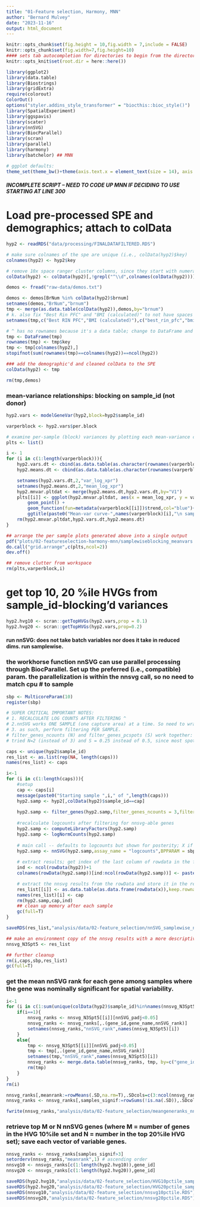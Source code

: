 ```yaml
---
title: "01-Feature selection, Harmony, MNN"
author: "Bernard Mulvey"
date: "2023-11-16"
output: html_document
---
```


```r
knitr::opts_chunk$set(fig.height = 10,fig.width = 7,include = FALSE)
knitr::opts_chunk$set(fig.width=7,fig.height=10)
#### sets tab autocompletion for directories to begin from the directory containing the .Rproj session, instead of the script's directory if different:
knitr::opts_knit$set(root.dir = here::here())

library(ggplot2)
library(data.table)
library(Biostrings)
library(gridExtra)
require(colorout)
ColorOut()
options("styler.addins_style_transformer" = "biocthis::bioc_style()")
library(SpatialExperiment)
library(ggspavis)
library(scater)
library(nnSVG)
library(BiocParallel)
library(scran)
library(parallel)
library(harmony)
library(batchelor) ## MNN

# ggplot defaults:
theme_set(theme_bw()+theme(axis.text.x = element_text(size = 14), axis.title.x = element_text(size = 16), axis.text.y = element_text(size = 14), axis.title.y = element_text(size =16), plot.title = element_text(size = 20,hjust=0.5), strip.text = element_text(size=18), legend.text = element_text(size=10), legend.title = element_text(size=11,hjust=0.5)))
```

##### INCOMPLETE SCRIPT -- NEED TO CODE UP MNN IF DECIDING TO USE STARTING AT LINE 300 #####


# Load pre-processed SPE and demographics; attach to colData
```r
hyp2 <- readRDS("data/processing/FINALDATAFILTERED.RDS")

# make sure colnames of the spe are unique (i.e., colData(hyp2)$key)
colnames(hyp2) <- hyp2$key

# remove 10x space ranger cluster columns, since they start with numerals which some packages don't like in colnames
colData(hyp2) <- colData(hyp2)[,!grepl("^\\d",colnames(colData(hyp2)))]

demos <- fread("raw-data/demos.txt")

demos <- demos[BrNum %in% colData(hyp2)$brnum]
setnames(demos,"BrNum","brnum")
tmp <- merge(as.data.table(colData(hyp2)),demos,by="brnum")
# k. also fix "Best Rin PFC" and "BMI (calculated)" to not have spaces
setnames(tmp,c("Best RIN PFC","BMI (calculated)"),c("best_rin_pfc","bmi"))

# ^ has no rownames because it's a data table; change to DataFrame and make rownames = key in the merged table. reorder to match the column order in hyp2.
tmp <- DataFrame(tmp)
rownames(tmp) <- tmp$key
tmp <- tmp[colnames(hyp2),]
stopifnot(sum(rownames(tmp)==colnames(hyp2))==ncol(hyp2))

### add the demographic'd and cleaned colData to the SPE
colData(hyp2) <- tmp

rm(tmp,demos)
```

### mean-variance relationships: blocking on sample_id (not donor)
```r
hyp2.vars <- modelGeneVar(hyp2,block=hyp2$sample_id)

varperblock <- hyp2.vars$per.block

# examine per-sample (block) variances by plotting each mean-variance curve and storing in a list to arrange later as a single output
plts <- list()

i <- 1
for (i in c(1:length(varperblock))){
    hyp2.vars.dt <- cbind(as.data.table(as.character(rownames(varperblock[[i]]))),varperblock[[i]]$total)
    hyp2.means.dt <- cbind(as.data.table(as.character(rownames(varperblock[[i]]))),varperblock[[i]]$mean)

    setnames(hyp2.vars.dt,2,"var_log_xpr")
    setnames(hyp2.means.dt,2,"mean_log_xpr")
    hyp2.mnvar.pltdat <- merge(hyp2.means.dt,hyp2.vars.dt,by="V1")
    plts[[i]] <- ggplot(hyp2.mnvar.pltdat, aes(x = mean_log_xpr, y = var_log_xpr)) +
        geom_point() +
        geom_function(fun=metadata(varperblock[[i]])$trend,col="blue")+
        ggtitle(paste0("Mean-var curve-",names(varperblock)[i],"\n sample_id blocking"))
    rm(hyp2.mnvar.pltdat,hyp2.vars.dt,hyp2.means.dt)
}

## arrange the per sample plots generated above into a single output
pdf("plots/02-featureselection-harmony-mnn/samplewiseblocking_meanvars.pdf",height=3*length(unique(hyp2$sample_id))+2,width=10)
do.call("grid.arrange",c(plts,ncol=2))
dev.off()

## remove clutter from workspace
rm(plts,varperblock,i)
```

# get top 10, 20 %ile HVGs from sample_id-blocking'd variances
```r
hyp2.hvg10 <- scran::getTopHVGs(hyp2.vars,prop = 0.1)
hyp2.hvg20 <- scran::getTopHVGs(hyp2.vars,prop=0.2)
```

#### run nnSVG: does not take batch variables nor does it take in reduced dims. run samplewise.

### the workhorse function nnSVG can use parallel processing through BiocParallel. Set up the preferred (i.e., compatible) param. the parallelization is within the nnsvg call, so no need to match cpu # to sample #
```r
sbp <- MulticoreParam(10)
register(sbp)

# SUPER CRITICAL IMPORTANT NOTES: 
# 1. RECALCULATE LOG COUNTS AFTER FILTERING ^
# 2.nnSVG works ONE SAMPLE (one capture area) at a time. So need to wrap this in a loop. 
# 3. as such, perform filtering PER SAMPLE. 
# filter_genes_ncounts (N) and filter_genes_pcspots (S) work together: genes will be filtered to those with at least N counts in at least S% of spots.  filter_genes_pcspots expects a %age as 0-100, NOT a fraction.
# tried N=2 (instead of 3) and S = 0.25 instead of 0.5, since most spots are pretty diverse and high-depth (and the cell type diversity is also unknown), but didn't get past the first sample in 3 hours on 10 CPUs. so now trying 3, 0.5 .

caps <- unique(hyp2$sample_id)
res_list <- as.list(rep(NA, length(caps)))
names(res_list) <- caps

i<-1
for (i in c(1:length(caps))){
    #setup
    cap <- caps[i]
    message(paste0("Starting sample ",i," of ",length(caps)))
    hyp2.samp <- hyp2[,colData(hyp2)$sample_id==cap]
    
    hyp2.samp <- filter_genes(hyp2.samp,filter_genes_ncounts = 3,filter_genes_pcspots = 0.5,filter_mito = F)
    
    #recalculate logcounts after filtering for nnsvg-able genes
    hyp2.samp <- computeLibraryFactors(hyp2.samp)
    hyp2.samp <- logNormCounts(hyp2.samp)
    
    # main call -- defaults to logcounts but shown for posterity; X if using covariates; n_neighbors defaults to 10, slower but potentially more granular with higher values eg 15, order = don't touch unless you have < 70 spots total; n_threads or BPPARAM for parallelization
    hyp2.samp <- nnSVG(hyp2.samp,assay_name = "logcounts",BPPARAM = sbp)
    
    # extract results; get index of the last column of rowdata in the full spe to determine where nnSVG-appended columns begin; add nnSVG_ to those column names so we can tell them apart
    ind <- ncol(rowData(hyp2))+1
    colnames(rowData(hyp2.samp))[ind:ncol(rowData(hyp2.samp))] <- paste0("nnSVG_",colnames(rowData(x))[ind:ncol(rowData(hyp2.samp))])

    # extract the nnsvg results from the rowData and store it in the result list. we don't need the rownames for storage since they're redundant with the ensembl identifier column in rowdata.
    res_list[[i]] <- as.data.table(as.data.frame(rowData(x)),keep.rownames=F)
    names(res_list)[i] <- cap
    rm(hyp2.samp,cap,ind)
    ## clean up memory after each sample
    gc(full=T)
}

saveRDS(res_list,"analysis/data/02-feature_selection/nnSVG_samplewise_n3s0.5.RDS")

## make an environment copy of the nnsvg results with a more descriptive name we can come back to
nnsvg_N3Spt5 <- res_list

## further cleanup
rm(i,caps,sbp,res_list)
gc(full=T)
```

### get the mean nnSVG rank for each gene among samples where the gene was nominally significant for spatial variability.
```r
i<-1
for (i in c(1:sum(unique(colData(hyp2)$sample_id)%in%names(nnsvg_N3Spt5)))){
    if(i==1){
        nnsvg_ranks <- nnsvg_N3Spt5[[i]][nnSVG_padj<0.05]
        nnsvg_ranks <- nnsvg_ranks[,.(gene_id,gene_name,nnSVG_rank)]
        setnames(nnsvg_ranks,"nnSVG_rank",names(nnsvg_N3Spt5)[i])
    }
    else{
        tmp <- nnsvg_N3Spt5[[i]][nnSVG_padj<0.05]
        tmp <- tmp[,.(gene_id,gene_name,nnSVG_rank)]
        setnames(tmp,"nnSVG_rank",names(nnsvg_N3Spt5)[i])
        nnsvg_ranks <- merge.data.table(nnsvg_ranks, tmp, by=c("gene_id","gene_name"), all.x=T, all.y=T, incomparables = NA)
        rm(tmp)
    }
}
rm(i)

nnsvg_ranks[,meanrank:=rowMeans(.SD,na.rm=T),.SDcols=c(3:ncol(nnsvg_ranks))]
nnsvg_ranks <- nnsvg_ranks[,samples_signif:=rowSums(!is.na(.SD)),.SDcols=c(3:ncol(nnsvg_ranks))]

fwrite(nnsvg_ranks,"analysis/data/02-feature_selection/meangeneranks_nnSVG_samplewise_n3s0.5.txt",sep='\t',quote=F)
```

### retrieve top M or N nnSVG genes (where M = number of genes in the HVG 10%ile set and N = number in the top 20%ile HVG set); save each vector of variable genes.
```r
nnsvg_ranks <- nnsvg_ranks[samples_signif>3]
setorderv(nnsvg_ranks,"meanrank",1) # ascending order
nnsvg10 <- nnsvgs_ranks[c(1:length(hyp2.hvg10)),gene_id]
nnsvg20 <- nnsvgs_ranks[c(1:length(hyp2.hvg20)),gene_id]

saveRDS(hyp2.hvg10,"analysis/data/02-feature_selection/HVG10pctile_sample-blocked.RDS")
saveRDS(hyp2.hvg20,"analysis/data/02-feature_selection/HVG20pctile_sample-blocked.RDS")
saveRDS(nnsvg10,"analysis/data/02-feature_selection/nnsvg10pctile.RDS")
saveRDS(nnsvg20,"analysis/data/02-feature_selection/nnsvg20pctile.RDS")
```


